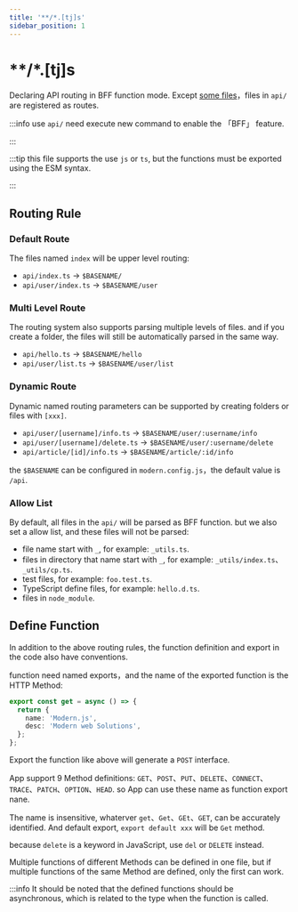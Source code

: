```yaml
---
title: '**/*.[tj]s'
sidebar_position: 1
---
```

# **/*.[tj]s

Declaring API routing in BFF function mode. Except [some files](/apis/app/hooks/api/functions/api#allow-list)，files in `api/` are registered as routes.

:::info
use `api/` need execute new command to enable the 「BFF」 feature.

:::

:::tip
this file supports the use `js` or `ts`, but the functions must be exported using the ESM syntax.

:::

## Routing Rule

### Default Route

The files named `index` will be upper level routing:

- `api/index.ts` -> `$BASENAME/`
- `api/user/index.ts` -> `$BASENAME/user`

### Multi Level Route

The routing system also supports parsing multiple levels of files. and if you create a folder, the files will still be automatically parsed in the same way.

- `api/hello.ts` -> `$BASENAME/hello`
- `api/user/list.ts` -> `$BASENAME/user/list`

### Dynamic Route

Dynamic named routing parameters can be supported by creating folders or files with `[xxx]`.

- `api/user/[username]/info.ts` -> `$BASENAME/user/:username/info`
- `api/user/[username]/delete.ts` -> `$BASENAME/user/:username/delete`
- `api/article/[id]/info.ts` -> `$BASENAME/article/:id/info`

the `$BASENAME` can be configured in `modern.config.js`，the default value is `/api`.

### Allow List

By default, all files in the `api/` will be parsed as BFF function. but we also set a allow list, and these files will not be parsed:

- file name start with `_`, for example: `_utils.ts`.
- files in directory that name start with `_`, for example: `_utils/index.ts`、`_utils/cp.ts`.
- test files, for example: `foo.test.ts`.
- TypeScript define files, for example: `hello.d.ts`.
- files in `node_module`.

## Define Function

In addition to the above routing rules, the function definition and export in the code also have conventions.

function need named exports，and the name of the exported function is the HTTP Method:

```ts
export const get = async () => {
  return {
    name: 'Modern.js',
    desc: 'Modern web Solutions',
  };
};
```

Export the function like above will generate a `POST` interface.

App support 9 Method definitions: `GET`、`POST`、`PUT`、`DELETE`、`CONNECT`、`TRACE`、`PATCH`、`OPTION`、`HEAD`. so App can use these name as function export nane.

The name is insensitive, whaterver `get`、`Get`、`GEt`、`GET`, can be accurately identified. And default export, `export default xxx` will be `Get` method.

because `delete` is a keyword in JavaScript, use `del` or `DELETE` instead.

Multiple functions of different Methods can be defined in one file, but if multiple functions of the same Method are defined, only the first can work.

:::info
It should be noted that the defined functions should be asynchronous, which is related to the type when the function is called.
